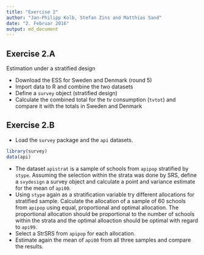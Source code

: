 ```yaml
---
title: "Exercise 2"
author: "Jan-Philipp Kolb, Stefan Zins and Matthias Sand"
date: "2. Februar 2016"
output: md_document
---
```



## Exercise 2.A

Estimation  under a stratified design

- Download the ESS for Sweden and Denmark (round 5)
- Import data to R and combine the two datasets
- Define a `survey` object (stratified design)
- Calculate the combined total for the tv consumption (`tvtot`) and compare it with the totals in Sweden and Denmark


## Exercise 2.B


- Load the `survey` package and the `api` datasets.

```r
library(survey)
data(api)
```


- The dataset `apistrat` is a sample of schools from `apipop` stratified by `stype`. Assuming the selection within the strata was done by SRS, define a `svydesign` a survey object and calculate a point and variance estimate for the mean of `api00`. 
- Using `stype` again as a stratification variable try different allocations for stratified sample. Calculate the allocation of a sample of 60 schools from `apipop` using equal, proportional and optimal allocation. The proportional allocation should be proportional to the number of schools within the strata and the optimal alloaction should be optimal with regard to `api99`.
- Select a StrSRS from `apipop` for each allocation.
- Estimate again the mean of `api00` from all three samples and compare the results.



